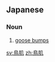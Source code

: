 ==Japanese==
{{ja-kanjitab|とり|はだ|yomi=kun}}

===Noun===
{{ja-noun|とりはだ}}
# [[goose bumps]]
#: {{ja-usex|鳥肌が立った|とりはだ が たった|I got goosebumps}}

[[sv:鳥肌]]
[[zh:鳥肌]]